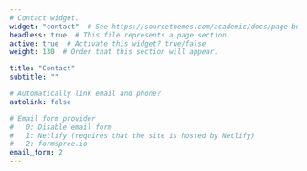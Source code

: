 ```yaml
---
# Contact widget.
widget: "contact"  # See https://sourcethemes.com/academic/docs/page-builder/
headless: true  # This file represents a page section.
active: true  # Activate this widget? true/false
weight: 130  # Order that this section will appear.

title: "Contact"
subtitle: ""

# Automatically link email and phone?
autolink: false

# Email form provider
#   0: Disable email form
#   1: Netlify (requires that the site is hosted by Netlify)
#   2: formspree.io
email_form: 2
---
```

